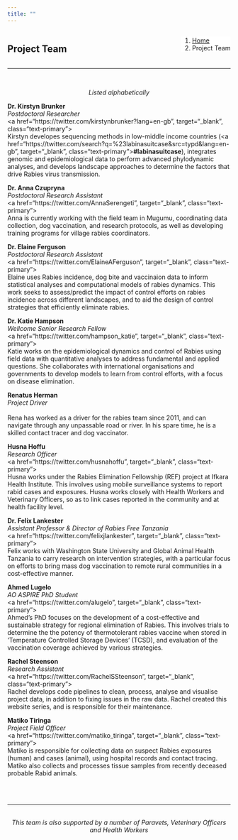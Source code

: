 ```yaml
---
title: ""
---
```


<!--Add a loading bar!-->
<script src="pace.js"></script>
<link href="pace_loadbar_loading.css" rel="stylesheet" />

<!--Create a block for title and breadcrumbs to appear on same line-->
<div style="width: 100%; display: inline-block;">
<div style="float: left; ">
# Project Team
</div>
<div style="float: right;">
<ol class="breadcrumb" style="background-color:white;">
  <li class="breadcrumb-item"><a href="index.html">Home</a></li>
  <li class="breadcrumb-item active">Project Team</li>
</ol>
</div>
</div>
<hr class="hr-orange">

<br>

<!--Begin page content!-->

<em><p style="text-align: center;">Listed alphabetically </p></em>

<!--Kirstyn!-->
<div class="hvrbox hvrbox_background" style="background-image: url(img/team/kirstyn_b2.jpg);">
<div class="hvrbox-layer_top">
<div class="hvrbox-text">
<b>Dr. Kirstyn Brunker</b><br><em>Postdoctoral Researcher</em><br>
<a href="https://twitter.com/kirstynbrunker?lang=en-gb", target="_blank", class="text-primary"><i class="fab fa-twitter fa-2x"></i></a><br>
Kirstyn developes sequencing methods in low-middle income countries (<a href="https://twitter.com/search?q=%23labinasuitcase&src=typd&lang=en-gb", target="_blank", class="text-primary"><b>#labinasuitcase</b></a>), integrates genomic and epidemiological data to perform advanced phylodynamic analyses, and develops landscape approaches to determine the factors that drive Rabies virus transmission.
</div>
</div>
</div>
<!--Anna!-->
<div class="hvrbox hvrbox_background" style="background-image: url(img/team/anna_c2.jpg);">
<div class="hvrbox-layer_top">
<div class="hvrbox-text">
<b>Dr. Anna Czupryna</b><br><em>Postdoctoral Research Assistant</em><br>
<a href="https://twitter.com/AnnaSerengeti", target="_blank", class="text-primary"><i class="fab fa-twitter fa-2x"></i></a><br>
Anna is currently working with the field team in Mugumu, coordinating data collection, dog vaccination, and research protocols, as well as developing training programs for village rabies coordinators.
</div>
</div>
</div>
<!--Elaine!-->
<div class="hvrbox hvrbox_background" style="background-image: url(img/team/elaine_f2.jpg);">
<div class="hvrbox-layer_top">
<div class="hvrbox-text">
<b>Dr. Elaine Ferguson</b><br><em>Postdoctoral Research Assistant</em><br>
<a href="https://twitter.com/ElaineAFerguson", target="_blank", class="text-primary"><i class="fab fa-twitter fa-2x"></i></a><br>
Elaine uses Rabies incidence, dog bite and vaccinaion data to inform statistical analyses and computational models of rabies dynamics. This work seeks to assess/predict the impact of control efforts on rabies incidence across different landscapes, and to aid the design of control strategies that efficiently eliminate rabies.
</div>
</div>
</div>
<!--Katie!-->
<div class="hvrbox hvrbox_background" style="background-image: url(img/team/katie_h3.jpg);">
<div class="hvrbox-layer_top">
<div class="hvrbox-text">
<b>Dr. Katie Hampson</b><br><em>Wellcome Senior Research Fellow</em><br>
<a href="https://twitter.com/hampson_katie", target="_blank", class="text-primary"><i class="fab fa-twitter fa-2x"></i></a><br>
Katie works on the epidemiological dynamics and control of Rabies using field data with quantitative analyses to address fundamental and applied questions. She collaborates with international organisations and governments to develop models to learn from control efforts, with a focus on disease elimination. 
</div>
</div>
</div>
<!--Rena!-->
<div class="hvrbox hvrbox_background" style="background-image: url(img/team/rena_h.jpg);">
<div class="hvrbox-layer_top">
<div class="hvrbox-text">
<b>Renatus Herman</b><br><em>Project Driver</em><br><br>
Rena has worked as a driver for the rabies team since 2011, and can navigate through any unpassable road or river. In his spare time, he is a skilled contact tracer and dog vaccinator.
</div>
</div>
</div>
<!--Husna!-->
<div class="hvrbox hvrbox_background" style="background-image: url(img/team/husna_h2.jpg);">
<div class="hvrbox-layer_top">
<div class="hvrbox-text">
<b>Husna Hoffu</b><br><em>Research Officer</em><br>
<a href="https://twitter.com/husnahoffu", target="_blank", class="text-primary"><i class="fab fa-twitter fa-2x"></i></a><br>
Husna works under the Rabies Elimination Fellowship (REF) project at Ifkara Health Institute. This involves using mobile surveillance systems to report rabid cases and exposures. Husna works closely with Health Workers and Veterinary Officers, so as to link cases reported in the community and at health facility level.
</div>
</div>
</div>
<!--Felix!-->
<div class="hvrbox hvrbox_background" style="background-image: url(img/team/felix_l2.jpg);">
<div class="hvrbox-layer_top">
<div class="hvrbox-text">
<b>Dr. Felix Lankester</b><br><em>Assistant Professor & Director of Rabies Free Tanzania</em><br>
<a href="https://twitter.com/felixjlankester", target="_blank", class="text-primary"><i class="fab fa-twitter fa-2x"></i></a><br>
Felix works with Washington State University and Global Animal Health Tanzania to carry research on intervention strategies, with a particular focus on efforts to bring mass dog vaccination to remote rural communities in a cost-effective manner. 
</div>
</div>
</div>
<!--Ahmed!-->
<div class="hvrbox hvrbox_background" style="background-image: url(img/team/ahmed_l.jpg);">
<div class="hvrbox-layer_top">
<div class="hvrbox-text">
<b>Ahmed Lugelo</b><br><em>AO ASPIRE PhD Student</em><br>
<a href="https://twitter.com/alugelo", target="_blank", class="text-primary"><i class="fab fa-twitter fa-2x"></i></a><br>
Ahmed's PhD focuses on the development of a cost-effective and sustainable strategy for regional elimination of Rabies. This involves trials to determine the the potency of thermotolerant rabies vaccine when stored in 'Temperature Controlled Storage Devices' (TCSD), and evaluation of the vaccination coverage achieved by various strategies.
</div>
</div>
</div>
<!--Rachel!-->
<div class="hvrbox hvrbox_background" style="background-image: url(img/team/rachel_s.jpg);">
<div class="hvrbox-layer_top">
<div class="hvrbox-text">
<b>Rachel Steenson</b><br><em>Research Assistant</em><br>
<a href="https://twitter.com/RachelSSteenson", target="_blank", class="text-primary"><i class="fab fa-twitter fa-2x"></i></a><br>
Rachel develops code pipelines to clean, process, analyse and visualise project data, in addition to fixing issues in the raw data. Rachel created this website series, and is responsible for their maintenance.
</div>
</div>
</div>
<!--Matiko!-->
<div class="hvrbox hvrbox_background" style="background-image: url(img/team/matiko_t.jpg);">
<div class="hvrbox-layer_top">
<div class="hvrbox-text">
<b>Matiko Tiringa</b><br><em>Project Field Officer</em><br>
<a href="https://twitter.com/matiko_tiringa", target="_blank", class="text-primary"><i class="fab fa-twitter fa-2x"></i></a><br>
Matiko is responsible for collecting data on suspect Rabies exposures (human) and cases (animal), using hospital records and contact tracing. Matiko also collects and processes tissue samples from recently deceased probable Rabid animals.
</div>
</div>
</div>

<br><br>
<hr class="hr-grey">
<br>
<center><em>This team is also supported by a number of Paravets, Veterinary Officers and Health Workers</em></center>
<br>

<br><br>